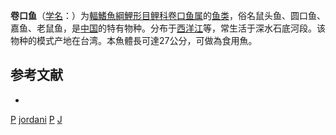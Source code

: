 {{Speciesbox
| status = CR
| status_system = IUCN3.1
| status_ref = <ref name = IUCN>{{cite journal | author = Zhao, H.H. | author2 = Chen, X.-Y. | last-author-amp = yes | year = 2011 | title = ''Ptychidio jordani'' | journal = The IUCN Red List of Threatened Species | volume = 2011 | page = e.T166166A6185765 | doi = 10.2305/IUCN.UK.2011-2.RLTS.T166166A6185765.en}}</ref>
| taxon = Ptychidio jordani
| display_parents = 3
| authority = [[George_S._Myers|Myers]], 1930
| synonyms = *''Varicogobio kaa'' <small>Lin, 1931</small>
}}

'''卷口鱼'''（[[学名|学名]]：{{lang|la|''Ptychidio jordani''}}）为[[輻鰭魚綱|輻鰭魚綱]][[鯉形目|鯉形目]][[鲤科|鲤科]][[卷口鱼属|卷口鱼属]]的[[鱼类|鱼类]]，俗名鼠头鱼、圆口鱼、嘉鱼、老鼠鱼，是[[中国|中国]]的特有物种。分布于[[西洋江|西洋江]]等，常生活于深水石底河段。该物种的模式产地在台湾。本魚體長可達27公分，可做為食用魚。

== 参考文献 ==
{{reflist}}
*{{FishBase_species|genus=Ptychidio|species=jordani|year=2011|month=12}}

{{Taxonbar|from=Q3760851}}

[[Category:食用鱼|P]]
[[Category:卷口鱼属|jordani]]
[[Category:1930年描述的魚類|P]]
[[Category:中國特有魚類|J]]

{{鯉形目小作品}}